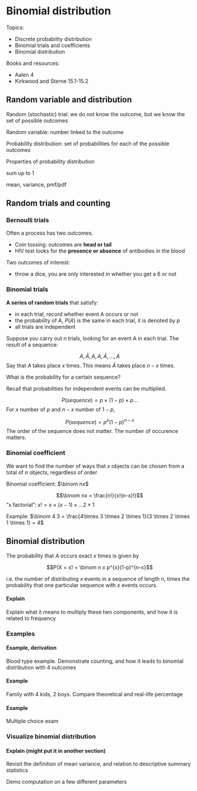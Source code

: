 # Binomial distribution

Topics: 

- Discrete probability distribution
- Binomial trials and coefficients
- Binomial distribution


Books and resources: 

- Aalen 4
- Kirkwood and Sterne 15.1-15.2


## Random variable and distribution

Random (stochastic) trial: we do not know the outcome, but we know the set of possible outcomes

Random variable: number linked to the outcome

Probability distribution: set of probabilities for each of the possible outcomes


Properties of probability distribution

sum up to 1 

mean, variance, pmf/pdf


## Random trials and counting

### Bernoulli trials

Often a process has two outcomes. 

- Coin tossing: outcomes are **head or tail**
- HIV test looks for the **presence or absence** of antibodies in the blood

Two outcomes of interest:

- throw a dice, you are only interested in whether you get a 6 or not




### Binomial trials

**A series of random trials** that satisfy:

- in each trial, record whether event A occurs or not 
- the probability of A, $P(A)$ is the same in each trial, it is denoted by $p$
- all trials are independent


Suppose you carry out n trials, looking for an event A in each trial. The result of a sequence: 

$$A, \bar{A}, A, A, \bar{A}, ..., A$$
Say that $A$ takes place $x$ times. This means $\bar{A}$ takes place $n-x$ times.

What is the probability for a certain sequence?

Recall that probabilities for independent events can be multiplied.

$$P(sequence) = p \times (1-p) \times p ...$$
For $x$ number of $p$ and $n-x$ number of $1-p$, 

$$P(sequence) = p^{x} (1-p)^{n-x}$$
The order of the sequence does not matter. The number of occurence matters.

### Binomial coefficient

We want to find the number of ways that $x$ objects can be chosen from a total of $n$ objects, regardless of order

Binomial coefficient: $\binom nx$

$$\binom nx = \frac{n!}{x!(n-x)!}$$
"x factorial": $x! = x \times (x-1) \times ... 2 \times 1$

Example: $\binom 4 3 = \frac{4\times 3 \times 2 \times 1}{3 \times 2 \times 1 \times 1} = 4$



## Binomial distribution 

The probability that $A$ occurs exact $x$ times is given by 

$$P(X = x) = \binom n x p^{x}(1-p)^{n-x}$$

i.e. the number of distributing $x$ events in a sequence of length $n$, times the probability that one particular sequence with $x$ events occurs.

::: {.callout-important}
#### Explain

Explain what it means to multiply these two components, and how it is related to frequency
:::



### Examples

::: {.callout-note}
#### Example, derivation

Blood type example. Demonstrate counting,  and how it leads to binomial distribution with 4 outcomes
:::



::: {.callout-note}
#### Example

Family with 4 kids, 2 boys. Compare theoretical and real-life percentage
:::


::: {.callout-note}
#### Example

Multiple choice exam
:::


### Visualize binomial distribution


::: {.callout-important}
#### Explain (might put it in another section)

Revisit the definition of mean variance, and relation to descriptive summary statistics

Demo computation on a few different parameters
:::









